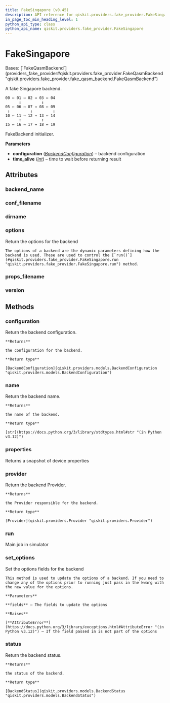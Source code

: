 ```yaml
---
title: FakeSingapore (v0.45)
description: API reference for qiskit.providers.fake_provider.FakeSingapore in qiskit v0.45
in_page_toc_min_heading_level: 1
python_api_type: class
python_api_name: qiskit.providers.fake_provider.FakeSingapore
---
```


# FakeSingapore

<Class id="qiskit.providers.fake_provider.FakeSingapore" isDedicatedPage={true} github="https://github.com/qiskit/qiskit/tree/stable/0.45/qiskit/providers/fake_provider/backends/singapore/fake_singapore.py" signature="qiskit.providers.fake_provider.FakeSingapore" modifiers="class">
  Bases: [`FakeQasmBackend`](providers_fake_provider#qiskit.providers.fake_provider.FakeQasmBackend "qiskit.providers.fake_provider.fake_qasm_backend.FakeQasmBackend")

  A fake Singapore backend.

  ```text
  00 ↔ 01 ↔ 02 ↔ 03 ↔ 04
        ↕         ↕
  05 ↔ 06 ↔ 07 ↔ 08 ↔ 09
   ↕         ↕         ↕
  10 ↔ 11 ↔ 12 ↔ 13 ↔ 14
        ↕         ↕
  15 ↔ 16 ↔ 17 ↔ 18 ↔ 19
  ```

  FakeBackend initializer.

  **Parameters**

  *   **configuration** ([*BackendConfiguration*](qiskit.providers.models.BackendConfiguration "qiskit.providers.models.BackendConfiguration")) – backend configuration
  *   **time\_alive** ([*int*](https://docs.python.org/3/library/functions.html#int "(in Python v3.12)")) – time to wait before returning result

  ## Attributes

  ### backend\_name

  <Attribute id="qiskit.providers.fake_provider.FakeSingapore.backend_name" attributeValue="'fake_singapore'" />

  ### conf\_filename

  <Attribute id="qiskit.providers.fake_provider.FakeSingapore.conf_filename" attributeValue="'conf_singapore.json'" />

  ### dirname

  <Attribute id="qiskit.providers.fake_provider.FakeSingapore.dirname" attributeValue="'/home/runner/work/qiskit/qiskit/qiskit/providers/fake_provider/backends/singapore'" />

  ### options

  <Attribute id="qiskit.providers.fake_provider.FakeSingapore.options">
    Return the options for the backend

    The options of a backend are the dynamic parameters defining how the backend is used. These are used to control the [`run()`](#qiskit.providers.fake_provider.FakeSingapore.run "qiskit.providers.fake_provider.FakeSingapore.run") method.
  </Attribute>

  ### props\_filename

  <Attribute id="qiskit.providers.fake_provider.FakeSingapore.props_filename" attributeValue="'props_singapore.json'" />

  ### version

  <Attribute id="qiskit.providers.fake_provider.FakeSingapore.version" attributeValue="1" />

  ## Methods

  ### configuration

  <Function id="qiskit.providers.fake_provider.FakeSingapore.configuration" signature="configuration()">
    Return the backend configuration.

    **Returns**

    the configuration for the backend.

    **Return type**

    [BackendConfiguration](qiskit.providers.models.BackendConfiguration "qiskit.providers.models.BackendConfiguration")
  </Function>

  ### name

  <Function id="qiskit.providers.fake_provider.FakeSingapore.name" signature="name()">
    Return the backend name.

    **Returns**

    the name of the backend.

    **Return type**

    [str](https://docs.python.org/3/library/stdtypes.html#str "(in Python v3.12)")
  </Function>

  ### properties

  <Function id="qiskit.providers.fake_provider.FakeSingapore.properties" signature="properties()">
    Returns a snapshot of device properties
  </Function>

  ### provider

  <Function id="qiskit.providers.fake_provider.FakeSingapore.provider" signature="provider()">
    Return the backend Provider.

    **Returns**

    the Provider responsible for the backend.

    **Return type**

    [Provider](qiskit.providers.Provider "qiskit.providers.Provider")
  </Function>

  ### run

  <Function id="qiskit.providers.fake_provider.FakeSingapore.run" signature="run(run_input, **kwargs)">
    Main job in simulator
  </Function>

  ### set\_options

  <Function id="qiskit.providers.fake_provider.FakeSingapore.set_options" signature="set_options(**fields)">
    Set the options fields for the backend

    This method is used to update the options of a backend. If you need to change any of the options prior to running just pass in the kwarg with the new value for the options.

    **Parameters**

    **fields** – The fields to update the options

    **Raises**

    [**AttributeError**](https://docs.python.org/3/library/exceptions.html#AttributeError "(in Python v3.12)") – If the field passed in is not part of the options
  </Function>

  ### status

  <Function id="qiskit.providers.fake_provider.FakeSingapore.status" signature="status()">
    Return the backend status.

    **Returns**

    the status of the backend.

    **Return type**

    [BackendStatus](qiskit.providers.models.BackendStatus "qiskit.providers.models.BackendStatus")
  </Function>
</Class>

